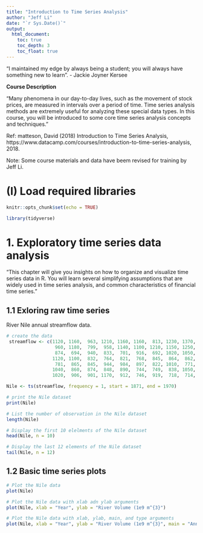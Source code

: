```yaml
---
title: "Introduction to Time Series Analysis"
author: "Jeff Li"
date: "`r Sys.Date()`"
output: 
  html_document: 
    toc: true
    toc_depth: 3
    toc_float: true
---
```


"I maintained my edge by always being a student; you will always have something new to learn". - Jackie Joyner Kersee


**Course Description**

"Many phenomena in our day-to-day lives, such as the movement of stock prices, are measured in intervals over a period of time. Time series analysis methods are extremely useful for analyzing these special data types. In this course, you will be introduced to some core time series analysis concepts and techniques."

Ref: matteson, David (2018) Introduction to Time Series Analysis, https://www.datacamp.com/courses/introduction-to-time-series-analysis, 2018.


Note: Some course materials and data have beem revised for training by Jeff Li. 

# (I) Load required libraries
```r
knitr::opts_chunk$set(echo = TRUE)

library(tidyverse)

```


# 1. Exploratory time series data analysis

"This chapter will give you insights on how to organize and visualize time series data in R. You will learn several simplifying assumptions that are widely used in time series analysis, and common characteristics of financial time series."

## 1.1 Exloring raw time series

River Nile annual streamflow data. 

```r
# create the data
 streamflow <- c(1120, 1160,  963, 1210, 1160, 1160,  813, 1230, 1370, 1140,  995,  935, 1110,  994, 1020,
                  960, 1180,  799,  958, 1140, 1100, 1210, 1150, 1250, 1260, 1220, 1030, 1100,  774,  840,
                  874,  694,  940,  833,  701,  916,  692, 1020, 1050,  969,  831,  726,  456,  824,  702,
                 1120, 1100,  832,  764,  821,  768,  845,  864,  862,  698,  845,  744,  796, 1040,  759,
                  781,  865,  845,  944,  984,  897,  822, 1010,  771,  676,  649,  846,  812,  742,  801,
                 1040,  860,  874,  848,  890,  744,  749,  838, 1050,  918,  986,  797,  923,  975,  815,
                 1020,  906,  901, 1170,  912,  746,  919,  718,  714,  740)

Nile <- ts(streamflow, frequency = 1, start = 1871, end = 1970)

# print the Nile dataset
print(Nile)

# List the number of observation in the Nile dataset
length(Nile)

# Display the first 10 elelments of the Nile dataset
head(Nile, n = 10)

# Display the last 12 elements of the Nile dataset
tail(Nile, n = 12)
```

## 1.2 Basic time series plots

```r
# Plot the Nile data
plot(Nile)

# Plot the Nile data with xlab adn ylab arguments
plot(Nile, xlab = "Year", ylab = "River Volume (1e9 m^{3}")

# Plot the Nile data with xlab, ylab, main, and type arguments
plot(Nile, xlab = "Year", ylab = "River Volume (1e9 m^{3}", main = "Annual River Nile Volume at Aswan, 1871 - 1970", type = "b")
```

